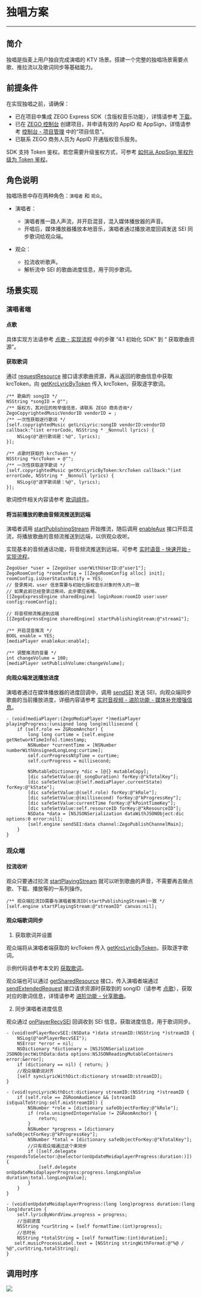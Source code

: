 # 独唱方案

---
  
##  简介

独唱是指麦上用户独自完成演唱的 KTV 场景。搭建一个完整的独唱场景需要点歌、推拉流以及歌词同步等基础能力。

##  前提条件

在实现独唱之前，请确保：

- 已在项目中集成 ZEGO Express SDK（含版权音乐功能），详情请参考 [下载](./../../Downloads.mdx)。
- 已在 [ZEGO 控制台](https://console.zego.im) 创建项目，并申请有效的 AppID 和 AppSign，详情请参考 [控制台 - 项目管理](https://doc-zh.zego.im/article/12107) 中的“项目信息”。
- 已联系 ZEGO 商务人员为 AppID 开通版权音乐服务。

<Note title="说明">

SDK 支持 Token 鉴权。若您需要升级鉴权方式，可参考 [如何从 AppSign 鉴权升级为 Token 鉴权](https://doc-zh.zego.im/faq/token_upgrade?product=ExpressVideo&platform=ios)。
</Note>

##  角色说明

独唱场景中存在两种角色：`演唱者` 和 `观众`。

- 演唱者：

    - 演唱者推一路人声流，并开启混音，混入媒体播放器的声音。
    - 开唱后，媒体播放器播放本地音乐，演唱者通过播放进度回调发送 SEI 同步歌词给观众端。

- 观众：

    - 拉流收听歌声。
    - 解析流中 SEI 的歌曲进度信息，用于同步歌词。

##  场景实现

###  演唱者端

####  点歌

具体实现方法请参考 [点歌 - 实现流程](./../Song%20Selection.mdx) 中的步骤 “4.1 初始化 SDK” 到 “ 获取歌曲资源”。

####  获取歌词

通过 [requestResource](https://doc-zh.zego.im/article/api?doc=Express_Video_SDK_API~objective-c_ios~class~ZegoCopyrightedMusic#request-resource-callback-type) 接口请求歌曲资源，再从返回的歌曲信息中获取 krcToken，向 [getKrcLyricByToken](https://doc-zh.zego.im/article/api?doc=Express_Video_SDK_API~objective-c_ios~class~ZegoCopyrightedMusic#get-krc-lyric-by-token-callback) 传入 krcToken，获取逐字歌词。

```objc
/** 歌曲的 songID */
NSString *songID = @"";
/** 版权方，其对应的枚举值信息，请联系 ZEGO 商务咨询*/
ZegoCopyrightedMusicVendorID vendorID = ; 
/** 一次性获取逐行歌词 */
[self.copyrightedMusic getLrcLyric:songID vendorID:vendorID callback:^(int errorCode, NSString * _Nonnull lyrics) {
    NSLog(@"逐行歌词是：%@", lyrics);
}];

/** 点歌时获取的 krcToken */
NSString *krcToken = @"";
/** 一次性获取逐字歌词 */
[self.copyrightedMusic getKrcLyricByToken:krcToken callback:^(int errorCode, NSString * _Nonnull lyrics) {
    NSLog(@"逐字歌词是：%@", lyrics);
}];
```

<Warning title="注意">

歌词控件相关内容请参考 [歌词组件](./../../ZEGO%20Content%20Center/Lyrics%20Display%20Component.mdx)。
</Warning>


####  将当前播放的歌曲音频流推送到远端

演唱者调用 [startPublishingStream](https://doc-zh.zego.im/article/api?doc=Express_Video_SDK_API~objective-c_ios~class~ZegoExpressEngine#start-publishing-stream) 开始推流，随后调用 [enableAux](https://doc-zh.zego.im/article/api?doc=Express_Video_SDK_API~ObjectiveC_ios~class~zego-media-player&jumpType=route#enable-aux) 接口开启混流，将播放歌曲的音频流推送到远端，以供观众收听。

<Note title="说明">

实现基本的音频通话功能，将音频流推送到远端，可参考 [实时语音 - 快速开始 - 实现流程](https://doc-zh.zego.im/article/7631#2_3)。
</Note>

```objc
ZegoUser *user = [ZegoUser userWithUserID:@"user1"];
ZegoRoomConfig *roomConfig = [[ZegoRoomConfig alloc] init];
roomConfig.isUserStatusNotify = YES;
// 登录房间，user 信息需要与初始化版权音乐对象时传入的一致
// 如果此前已经登录过房间，此步骤应省略。
[[ZegoExpressEngine sharedEngine] loginRoom:roomID user:user config:roomConfig];

// 将音视频流推送到远端
[[ZegoExpressEngine sharedEngine] startPublishingStream:@"stream1"];
```
```objc
/** 开启混音推流 */
BOOL enable = YES;
[mediaPlayer enableAux:enable];

/** 调整推流的音量 */
int changeVolume = 100;
[mediaPlayer setPublishVolume:changeVolume];
```

####  向观众端发送播放进度

演唱者通过在媒体播放器的进度回调中，调用 [sendSEI](https://doc-zh.zego.im/article/api?doc=Express_Video_SDK_API~objective-c_ios~class~ZegoExpressEngine#send-sei) 发送 SEI，向观众端同步歌曲的当前播放进度，详细内容请参考 [实时音视频 - 进阶功能 - 媒体补充增强信息](https://doc-zh.zego.im/article/6064)。

```objc
- (void)mediaPlayer:(ZegoMediaPlayer *)mediaPlayer 
playingProgress:(unsigned long long)millisecond {
    if (self.role == ZGRoomAnchor) {
        long long curtime = [self.engine getNetworkTimeInfo].timestamp;
        NSNumber *currentTime = [NSNumber numberWithUnsignedLongLong:curtime];
        self.curProgressNtpTime = curtime;
        self.curProgress = millisecond;
        
        NSMutableDictionary *dic = [@{} mutableCopy];
        [dic safeSetValue:@(_songDuration) forKey:@"kTotalKey"];
        [dic safeSetValue:@(self.mediaPlayer.currentState) forKey:@"kState"];
        [dic safeSetValue:@(self.role) forKey:@"kRole"];
        [dic safeSetValue:@(millisecond) forKey:@"kProgressKey"];
        [dic safeSetValue:currentTime forKey:@"kPointTimeKey"];
        [dic safeSetValue:self.resourceID forKey:@"kResourceID"];
        NSData *data = [NSJSONSerialization dataWithJSONObject:dic options:0 error:nil];
        [self.engine sendSEI:data channel:ZegoPublishChannelMain];
    }
}
```
###  观众端

####  拉流收听

观众只要通过拉流 [startPlayingStream](https://doc-zh.zego.im/article/api?doc=Express_Video_SDK_API~objective-c_ios~class~ZegoExpressEngine#start-playing-stream-canvas) 就可以听到歌曲的声音，不需要再去做点歌、下载、播放等的一系列操作。

```objc
/** 观众端拉流ID需要与演唱者推流ID(startPublishingStream)一致 */
[self.engine startPlayingStream:@"streamID" canvas:nil];
```

####  观众端歌词同步

1. 获取歌词并设置

观众端将从演唱者端获取的 krcToken 传入 [getKrcLyricByToken](https://doc-zh.zego.im/article/api?doc=Express_Video_SDK_API~objective-c_ios~class~ZegoCopyrightedMusic#get-krc-lyric-by-token-callback)，获取逐字歌词。

示例代码请参考本文的 [获取歌词](./Solo.mdx#获取歌词)。

观众端也可以通过 [getSharedResource](https://doc-zh.zego.im/article/api?doc=Express_Video_SDK_API~objective-c_ios~class~ZegoCopyrightedMusic#get-shared-resource-callback-type) 接口，传入演唱者端通过 [sendExtendedRequest](https://doc-zh.zego.im/article/api?doc=Express_Video_SDK_API~objective-c_ios~class~ZegoCopyrightedMusic#send-extended-request-callback-params) 接口请求资源时获取到的 songID（请参考 [点歌](./Solo.mdx#点歌)），获取对应的歌词信息，详情请参考 [进阶功能 - 分享歌曲](./../../ZEGO%20Content%20Center/Advanced%20Features.mdx#分享歌曲)。

2. 同步演唱者进度信息

观众通过 [onPlayerRecvSEI](https://doc-zh.zego.im/article/api?doc=Express_Video_SDK_API~objective-c_ios~protocol~ZegoEventHandler#on-player-recv-sei-stream-id) 回调收到 SEI 信息，获取进度信息，用于歌词同步。

```objc
- (void)onPlayerRecvSEI:(NSData *)data streamID:(NSString *)streamID {
    NSLog(@"onPlayerRecvSEI");
    NSError *error = nil;
    NSDictionary *dictionary = [NSJSONSerialization JSONObjectWithData:data options:NSJSONReadingMutableContainers error:&error];
    if (dictionary == nil) { return; }
    //观众端歌词对齐
    [self syncLyricWithDict:dictionary streamID:streamID];
}

- (void)syncLyricWithDict:dictionary streamID:(NSString *)streamID {
    if (self.role == ZGRoomAudience && [streamID isEqualToString:self.mixStreamID]) {
        NSNumber *role = [dictionary safeObjectForKey:@"kRole"];
        if (role.unsignedIntegerValue != ZGRoomAnchor) {
            return;
        }
        NSNumber *progress = [dictionary safeObjectForKey:@"kProgressKey"];
        NSNumber *total = [dictionary safeObjectForKey:@"kTotalKey"];
        //只有观众端通过这个来同步
        if ([self.delegate respondsToSelector:@selector(onUpdateMeidaplayerProgress:duration:)]) {
            [self.delegate onUpdateMeidaplayerProgress:progress.longLongValue duration:total.longLongValue];
        }
    }
}

- (void)onUpdateMeidaplayerProgress:(long long)progress duration:(long long)duration {
    self.lyricByWordView.progress = progress; 
    //当前进度
    NSString *curString = [self formatTime:(int)progress];
    //总时长
    NSString *totalString = [self formatTime:(int)duration];
   self.musicProcessLabel.text = [NSString stringWithFormat:@"%@ / %@",curString,totalString];
}
```

##  调用时序

<Frame width="512" height="auto" caption=""><img src="https://storage.zego.im/sdk-doc/Pics/CopyrightedMusic/solo_new.png" /></Frame>
